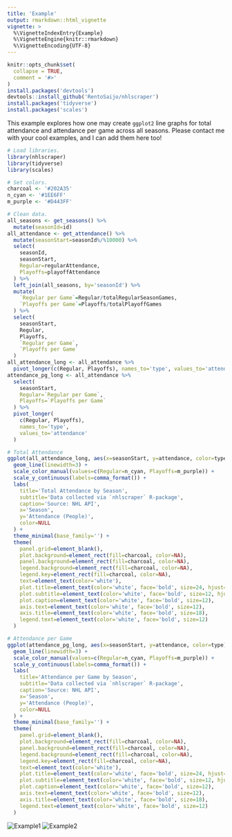 ```yaml
---
title: 'Example'
output: rmarkdown::html_vignette
vignette: >
  %\VignetteIndexEntry{Example}
  %\VignetteEngine{knitr::rmarkdown}
  %\VignetteEncoding{UTF-8}
---
```


```r
knitr::opts_chunk$set(
  collapse = TRUE,
  comment = '#>'
)
install.packages('devtools')
devtools::install_github('RentoSaijo/nhlscraper')
install.packages('tidyverse')
install.packages('scales')
```

This example explores how one may create `ggplot2` line graphs for total attendance and attendance per game across all seasons. Please contact me with your cool examples, and I can add them here too!
```r
# Load libraries.
library(nhlscraper)
library(tidyverse)
library(scales)

# Set colors.
charcoal <- '#202A35'
n_cyan <- '#1EE6FF'
m_purple <- '#D443FF'

# Clean data.
all_seasons <- get_seasons() %>% 
  mutate(seasonId=id)
all_attendance <- get_attendance() %>%
  mutate(seasonStart=seasonId%/%10000) %>%
  select(
    seasonId, 
    seasonStart, 
    Regular=regularAttendance, 
    Playoffs=playoffAttendance
  ) %>% 
  left_join(all_seasons, by='seasonId') %>% 
  mutate(
    `Regular per Game`=Regular/totalRegularSeasonGames, 
    `Playoffs per Game`=Playoffs/totalPlayoffGames
  ) %>% 
  select(
    seasonStart, 
    Regular, 
    Playoffs, 
    `Regular per Game`, 
    `Playoffs per Game`
  )
all_attendance_long <- all_attendance %>%
  pivot_longer(c(Regular, Playoffs), names_to='type', values_to='attendance')
attendance_pg_long <- all_attendance %>% 
  select(
    seasonStart, 
    Regular=`Regular per Game`, 
    Playoffs=`Playoffs per Game`
  ) %>% 
  pivot_longer(
    c(Regular, Playoffs), 
    names_to='type', 
    values_to='attendance'
  )

# Total Attendance
ggplot(all_attendance_long, aes(x=seasonStart, y=attendance, color=type)) +
  geom_line(linewidth=3) +
  scale_color_manual(values=c(Regular=n_cyan, Playoffs=m_purple)) +
  scale_y_continuous(labels=comma_format()) +
  labs(
    title='Total Attendance by Season',
    subtitle='Data collected via `nhlscraper` R-package',
    caption='Source: NHL API',
    x='Season',
    y='Attendance (People)',
    color=NULL
  ) +
  theme_minimal(base_family='') +
  theme(
    panel.grid=element_blank(),
    plot.background=element_rect(fill=charcoal, color=NA),
    panel.background=element_rect(fill=charcoal, color=NA),
    legend.background=element_rect(fill=charcoal, color=NA),
    legend.key=element_rect(fill=charcoal, color=NA),
    text=element_text(color='white'),
    plot.title=element_text(color='white', face='bold', size=24, hjust=0.5),
    plot.subtitle=element_text(color='white', face='bold', size=12, hjust=0.5),
    plot.caption=element_text(color='white', face='bold', size=12),
    axis.text=element_text(color='white', face='bold', size=12),
    axis.title=element_text(color='white', face='bold', size=18),
    legend.text=element_text(color='white', face='bold', size=12)
  )

# Attendance per Game
ggplot(attendance_pg_long, aes(x=seasonStart, y=attendance, color=type)) +
  geom_line(linewidth=3) +
  scale_color_manual(values=c(Regular=n_cyan, Playoffs=m_purple)) +
  scale_y_continuous(labels=comma_format()) +
  labs(
    title='Attendance per Game by Season',
    subtitle='Data collected via `nhlscraper` R-package',
    caption='Source: NHL API',
    x='Season',
    y='Attendance (People)',
    color=NULL
  ) +
  theme_minimal(base_family='') +
  theme(
    panel.grid=element_blank(),
    plot.background=element_rect(fill=charcoal, color=NA),
    panel.background=element_rect(fill=charcoal, color=NA),
    legend.background=element_rect(fill=charcoal, color=NA),
    legend.key=element_rect(fill=charcoal, color=NA),
    text=element_text(color='white'),
    plot.title=element_text(color='white', face='bold', size=24, hjust=0.5),
    plot.subtitle=element_text(color='white', face='bold', size=12, hjust=0.5),
    plot.caption=element_text(color='white', face='bold', size=12),
    axis.text=element_text(color='white', face='bold', size=12),
    axis.title=element_text(color='white', face='bold', size=18),
    legend.text=element_text(color='white', face='bold', size=12)
  )
```
![Example1](Example1.png)
![Example2](Example2.png)
